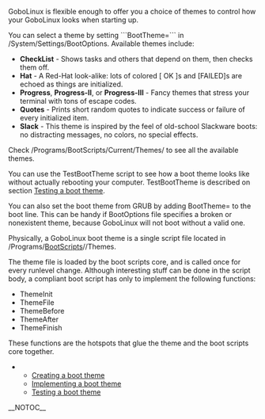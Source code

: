 GoboLinux is flexible enough to offer you a choice of 
themes to control how your GoboLinux looks when
starting up. 

You can select a theme by setting ```BootTheme=<ThemeName>``` in /System/Settings/BootOptions.
Available themes include:

* '''CheckList''' - Shows tasks and others that depend on them, then checks them off.
* '''Hat''' - A Red-Hat look-alike: lots of colored [ OK ]s and [FAILED]s are echoed as things are initialized.
* '''Progress''', '''Progress-II''', or '''Progress-III''' - Fancy themes that stress your terminal with tons of escape codes.
* '''Quotes''' - Prints short random quotes to indicate success or failure of every initialized item.
* '''Slack''' - This theme is inspired by the feel of old-school Slackware boots: no distracting messages, no colors, no special effects.

Check /Programs/BootScripts/Current/Themes/ to see all the available themes.

You can use the TestBootTheme script to see how a boot theme looks like without actually rebooting your computer. TestBootTheme is described on section [[Testing a boot theme]].

You can also set the boot theme from GRUB by adding BootTheme=<ThemeName> to the boot line. This can be handy if BootOptions file specifies a broken or nonexistent theme, because GoboLinux will not boot without a valid one.

Physically, a GoboLinux boot theme is a single script file located in /Programs/[[BootScripts]]/''<version>''/Themes.

The theme file is loaded by the boot scripts core, and is called once for every runlevel change. Although interesting stuff can be done in the script body, a compliant boot script has only to implement the following functions:

* ThemeInit
* ThemeFile
* ThemeBefore
* ThemeAfter
* ThemeFinish

These functions are the hotspots that glue the theme and the boot scripts core together.

** [[Creating a boot theme]]
** [[Implementing a boot theme]]
** [[Testing a boot theme]]


__NOTOC__

